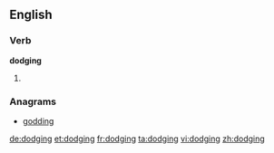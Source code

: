 ==English==

===Verb===
'''dodging'''

# {{present participle of|dodge}}

===Anagrams===
* [[godding#English|godding]]

[[de:dodging]]
[[et:dodging]]
[[fr:dodging]]
[[ta:dodging]]
[[vi:dodging]]
[[zh:dodging]]